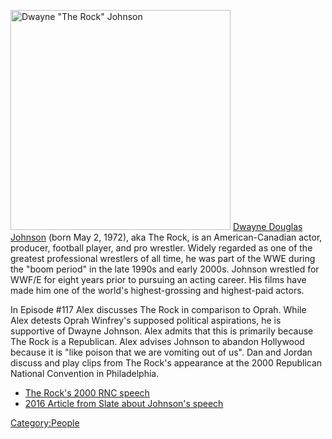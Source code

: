[[File:Dwayne "The Rock" Johnson.jpg|thumb|352x352px|Dwayne "The Rock" Johnson]]
[https://en.wikipedia.org/wiki/Dwayne_Johnson Dwayne Douglas Johnson] (born May 2, 1972), aka The Rock, is an American-Canadian actor, producer, football player, and pro wrestler. Widely regarded as one of the greatest professional wrestlers of all time, he was part of the WWE during the "boom period" in the late 1990s and early 2000s. Johnson wrestled for WWF/E for eight years prior to pursuing an acting career. His films have made him one of the world's highest-grossing and highest-paid actors.

In Episode #117 Alex discusses The Rock in comparison to Oprah.  While Alex detests Oprah Winfrey's supposed political aspirations, he is supportive of Dwayne Johnson.  Alex admits that this is primarily because The Rock is a Republican.  Alex advises Johnson to abandon Hollywood because it is "like poison that we are vomiting out of us".  Dan and Jordan discuss and play clips from The Rock's appearance at the 2000 Republican National Convention in Philadelphia.

*[https://www.youtube.com/watch?v=vUepX_AAmuw The Rock's 2000 RNC speech]
*[https://slate.com/news-and-politics/2016/07/the-rock-at-the-2000-republican-national-convention.html 2016 Article from Slate about Johnson's speech]

[[Category:People]]
